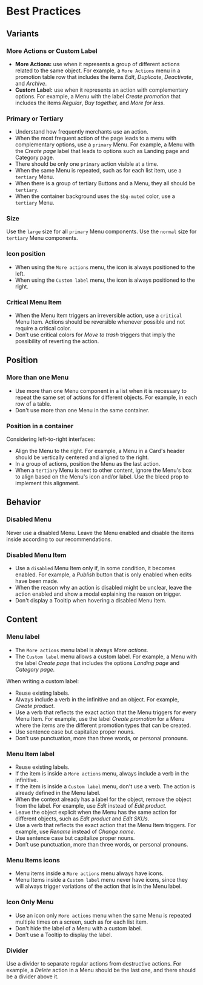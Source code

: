 # Best Practices

## Variants

### More Actions or Custom Label

- **More Actions:** use when it represents a group of different actions related to the same object. For example, a `More Actions` menu in a promotion table row that includes the items _Edit_, _Duplicate_, _Deactivate_, and _Archive_.
- **Custom Label:** use when it represents an action with complementary options. For example, a Menu with the label _Create promotion_ that includes the items _Regular_, _Buy together,_ and _More for less_.

### Primary or Tertiary

- Understand how frequently merchants use an action.
- When the most frequent action of the page leads to a menu with complementary options, use a `primary` Menu. For example, a Menu with the _Create page_ label that leads to options such as Landing page and Category page.
- There should be only one `primary` action visible at a time.
- When the same Menu is repeated, such as for each list item, use a `tertiary` Menu.
- When there is a group of tertiary Buttons and a Menu, they all should be `tertiary`.
- When the container background uses the `$bg-muted` color, use a `tertiary` Menu.

### Size

Use the `large` size for all `primary` Menu components. Use the `normal` size for `tertiary` Menu components.

### Icon position

- When using the `More actions` menu, the icon is always positioned to the left.
- When using the `Custom label` menu, the icon is always positioned to the right.

### Critical Menu Item

- When the Menu Item triggers an irreversible action, use a `critical` Menu Item. Actions should be reversible whenever possible and not require a critical color.
- Don’t use critical colors for _Move to trash_ triggers that imply the possibility of reverting the action.

## Position

### More than one Menu

- Use more than one Menu component in a list when it is necessary to repeat the same set of actions for different objects. For example, in each row of a table.
- Don't use more than one Menu in the same container.

### Position in a container

Considering left-to-right interfaces:

- Align the Menu to the right. For example, a Menu in a Card's header should be vertically centered and aligned to the right.
- In a group of actions, position the Menu as the last action.
- When a `tertiary` Menu is next to other content, ignore the Menu's box to align based on the Menu's icon and/or label. Use the bleed prop to implement this alignment.

## Behavior

### Disabled Menu

Never use a disabled Menu. Leave the Menu enabled and disable the items inside according to our recommendations.

### Disabled Menu Item

- Use a `disabled` Menu Item only if, in some condition, it becomes enabled. For example, a _Publish_ button that is only enabled when edits have been made.
- When the reason why an action is disabled might be unclear, leave the action enabled and show a modal explaining the reason on trigger.
- Don't display a Tooltip when hovering a disabled Menu Item.

## Content

### Menu label

- The `More actions` menu label is always _More actions_.
- The `Custom label` menu allows a custom label. For example, a Menu with the label _Create page_ that includes the options _Landing page_ and _Category page_.

When writing a custom label:

- Reuse existing labels.
- Always include a verb in the infinitive and an object. For example, _Create product_.
- Use a verb that reflects the exact action that the Menu triggers for every Menu Item. For example, use the label _Create promotion_ for a Menu where the items are the different promotion types that can be created.
- Use sentence case but capitalize proper nouns.
- Don’t use punctuation, more than three words, or personal pronouns.

### Menu Item label

- Reuse existing labels.
- If the item is inside a `More actions` menu, always include a verb in the infinitive.
- If the item is inside a `Custom label` menu, don't use a verb. The action is already defined in the Menu label.
- When the context already has a label for the object, remove the object from the label. For example, use _Edit_ instead of _Edit product_.
- Leave the object explicit when the Menu has the same action for different objects, such as _Edit product_ and _Edit SKUs_.
- Use a verb that reflects the exact action that the Menu Item triggers. For example, use _Rename_ instead of _Change name_.
- Use sentence case but capitalize proper nouns.
- Don’t use punctuation, more than three words, or personal pronouns.

### Menu Items icons

- Menu items inside a `More actions` menu always have icons.
- Menu Items inside a `Custom label` menu never have icons, since they will always trigger variations of the action that is in the Menu label.

### Icon Only Menu

- Use an icon only `More actions` menu when the same Menu is repeated multiple times on a screen, such as for each list item.
- Don't hide the label of a Menu with a custom label.
- Don’t use a Tooltip to display the label.

### Divider

Use a divider to separate regular actions from destructive actions. For example, a _Delete_ action in a Menu should be the last one, and there should be a divider above it.

